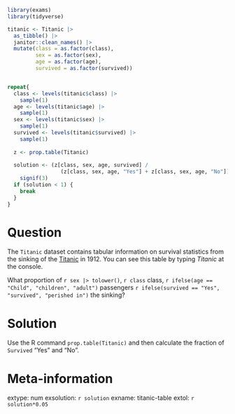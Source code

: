 ```r
library(exams)
library(tidyverse)

titanic <- Titanic |> 
  as_tibble() |> 
  janitor::clean_names() |> 
  mutate(class = as.factor(class),
         sex = as.factor(sex),
         age = as.factor(age),
         survived = as.factor(survived))


repeat{
  class <- levels(titanic$class) |>
    sample(1)
  age <- levels(titanic$age) |>
    sample(1)
  sex <- levels(titanic$sex) |>
    sample(1)
  survived <- levels(titanic$survived) |>
    sample(1)
  
  z <- prop.table(Titanic)
  
  solution <- (z[class, sex, age, survived] /
                 (z[class, sex, age, "Yes"] + z[class, sex, age, "No"])) |>
    signif(3)
  if (solution < 1) {
    break
  }
}

```


Question
========
The `Titanic` dataset contains tabular information on survival statistics from the sinking of the [Titanic](https://en.wikipedia.org/wiki/Titanic) in 1912. You  can see this table by typing _Titanic_ at the console.

What proportion of `r sex |> tolower()`, `r class` class, `r ifelse(age == "Child", "children", "adult")` passengers `r ifelse(survived == "Yes", "survived", "perished in")` the sinking?


Solution
========
Use the R command `prop.table(Titanic)` and then calculate the fraction of `Survived` "Yes" and "No".



Meta-information
================
extype: num
exsolution: `r solution`
exname: titanic-table
extol: `r solution*0.05`
